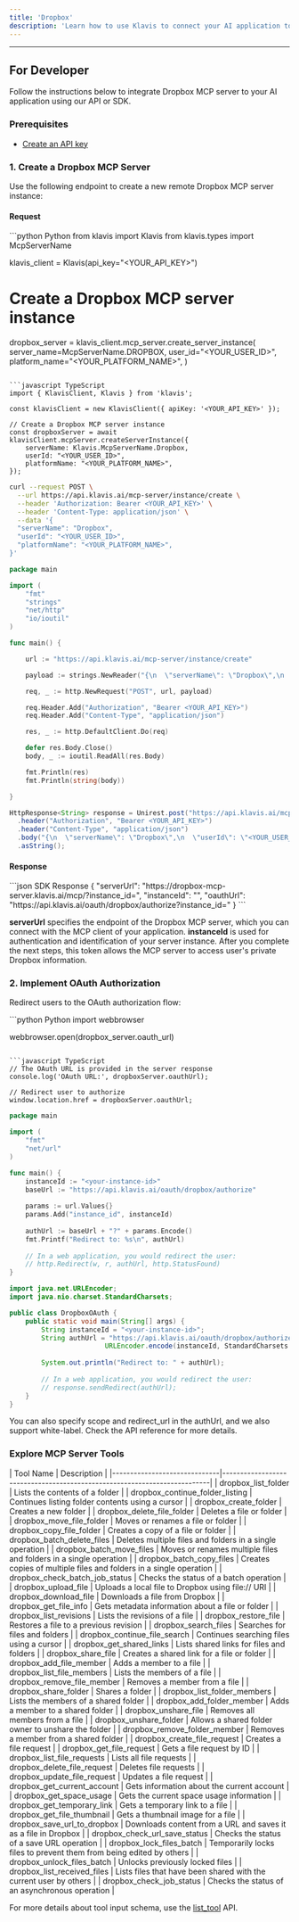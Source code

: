 ```yaml
---
title: 'Dropbox'
description: 'Learn how to use Klavis to connect your AI application to Dropbox MCP Server'
---
```



<NoCodeSnippet />

---

## For Developer

Follow the instructions below to integrate Dropbox MCP server to your AI application using our API or SDK.

### Prerequisites

- [Create an API key](https://www.klavis.ai/home/api-keys)

### 1. Create a Dropbox MCP Server

Use the following endpoint to create a new remote Dropbox MCP server instance:

#### Request
<CodeGroup>
```python Python
from klavis import Klavis
from klavis.types import McpServerName

klavis_client = Klavis(api_key="<YOUR_API_KEY>")

# Create a Dropbox MCP server instance
dropbox_server = klavis_client.mcp_server.create_server_instance(
    server_name=McpServerName.DROPBOX,
    user_id="<YOUR_USER_ID>",
    platform_name="<YOUR_PLATFORM_NAME>",
)
```

```javascript TypeScript
import { KlavisClient, Klavis } from 'klavis';

const klavisClient = new KlavisClient({ apiKey: '<YOUR_API_KEY>' });

// Create a Dropbox MCP server instance
const dropboxServer = await klavisClient.mcpServer.createServerInstance({
    serverName: Klavis.McpServerName.Dropbox,
    userId: "<YOUR_USER_ID>",
    platformName: "<YOUR_PLATFORM_NAME>",
});
```

```bash cURL
curl --request POST \
  --url https://api.klavis.ai/mcp-server/instance/create \
  --header 'Authorization: Bearer <YOUR_API_KEY>' \
  --header 'Content-Type: application/json' \
  --data '{
  "serverName": "Dropbox",
  "userId": "<YOUR_USER_ID>",
  "platformName": "<YOUR_PLATFORM_NAME>",
}'
```



```go Go
package main

import (
	"fmt"
	"strings"
	"net/http"
	"io/ioutil"
)

func main() {

	url := "https://api.klavis.ai/mcp-server/instance/create"

	payload := strings.NewReader("{\n  \"serverName\": \"Dropbox\",\n  \"userId\": \"<YOUR_USER_ID>\",\n  \"platformName\": \"<YOUR_PLATFORM_NAME>\",\n }")

	req, _ := http.NewRequest("POST", url, payload)

	req.Header.Add("Authorization", "Bearer <YOUR_API_KEY>")
	req.Header.Add("Content-Type", "application/json")

	res, _ := http.DefaultClient.Do(req)

	defer res.Body.Close()
	body, _ := ioutil.ReadAll(res.Body)

	fmt.Println(res)
	fmt.Println(string(body))

}
```

```java Java
HttpResponse<String> response = Unirest.post("https://api.klavis.ai/mcp-server/instance/create")
  .header("Authorization", "Bearer <YOUR_API_KEY>")
  .header("Content-Type", "application/json")
  .body("{\n  \"serverName\": \"Dropbox\",\n  \"userId\": \"<YOUR_USER_ID>\",\n  \"platformName\": \"<YOUR_PLATFORM_NAME>\",\n}")
  .asString();
```
</CodeGroup>

#### Response
<CodeGroup>
```json SDK Response
{
  "serverUrl": "https://dropbox-mcp-server.klavis.ai/mcp/?instance_id=<instance-id>",
  "instanceId": "<instance-id>",
  "oauthUrl": "https://api.klavis.ai/oauth/dropbox/authorize?instance_id=<instance-id>"
}
```
</CodeGroup>


<Check> **serverUrl** specifies the endpoint of the Dropbox MCP server, which you can connect with the MCP client of your application.</Check>
<Note> **instanceId** is used for authentication and identification of your server instance. After you complete the next steps, this token allows the MCP server to access user's private Dropbox information.</Note>


### 2. Implement OAuth Authorization

Redirect users to the OAuth authorization flow:

<CodeGroup>
```python Python
import webbrowser

webbrowser.open(dropbox_server.oauth_url)
```

```javascript TypeScript
// The OAuth URL is provided in the server response
console.log('OAuth URL:', dropboxServer.oauthUrl);

// Redirect user to authorize
window.location.href = dropboxServer.oauthUrl;
```



```go Go
package main

import (
    "fmt"
    "net/url"
)

func main() {
    instanceId := "<your-instance-id>"
    baseUrl := "https://api.klavis.ai/oauth/dropbox/authorize"
    
    params := url.Values{}
    params.Add("instance_id", instanceId)
    
    authUrl := baseUrl + "?" + params.Encode()
    fmt.Printf("Redirect to: %s\n", authUrl)
    
    // In a web application, you would redirect the user:
    // http.Redirect(w, r, authUrl, http.StatusFound)
}
```

```java Java
import java.net.URLEncoder;
import java.nio.charset.StandardCharsets;

public class DropboxOAuth {
    public static void main(String[] args) {
        String instanceId = "<your-instance-id>";
        String authUrl = "https://api.klavis.ai/oauth/dropbox/authorize?instance_id=" + 
                        URLEncoder.encode(instanceId, StandardCharsets.UTF_8);
        
        System.out.println("Redirect to: " + authUrl);
        
        // In a web application, you would redirect the user:
        // response.sendRedirect(authUrl);
    }
}
```


</CodeGroup>

<Tip>
You can also specify scope and redirect_url in the authUrl, and we also support white-label. Check the API reference for more details.
</Tip>

### Explore MCP Server Tools

<Accordion title="Tools Information">
| Tool Name                    | Description                                                              |
|------------------------------|--------------------------------------------------------------------------|
| dropbox_list_folder               | Lists the contents of a folder                                          |
| dropbox_continue_folder_listing              | Continues listing folder contents using a cursor                               |
| dropbox_create_folder                  | Creates a new folder                                             |
| dropbox_delete_file_folder                  | Deletes a file or folder                                       |
| dropbox_move_file_folder                  | Moves or renames a file or folder                                            |
| dropbox_copy_file_folder                  | Creates a copy of a file or folder                                      |
| dropbox_batch_delete_files                  | Deletes multiple files and folders in a single operation      |
| dropbox_batch_move_files                    | Moves or renames multiple files and folders in a single operation                                         |
| dropbox_batch_copy_files                | Creates copies of multiple files and folders in a single operation                                       |
| dropbox_check_batch_job_status                | Checks the status of a batch operation    |
| dropbox_upload_file                | Uploads a local file to Dropbox using file:// URI                                     |
| dropbox_download_file                | Downloads a file from Dropbox                                     |
| dropbox_get_file_info                | Gets metadata information about a file or folder                                     |
| dropbox_list_revisions                | Lists the revisions of a file                                     |
| dropbox_restore_file                | Restores a file to a previous revision                                     |
| dropbox_search_files                | Searches for files and folders                                     |
| dropbox_continue_file_search                | Continues searching files using a cursor                                     |
| dropbox_get_shared_links                | Lists shared links for files and folders                                     |
| dropbox_share_file                | Creates a shared link for a file or folder                                     |
| dropbox_add_file_member                | Adds a member to a file                                     |
| dropbox_list_file_members                | Lists the members of a file                                     |
| dropbox_remove_file_member                | Removes a member from a file                                     |
| dropbox_share_folder                | Shares a folder                                     |
| dropbox_list_folder_members                | Lists the members of a shared folder                                     |
| dropbox_add_folder_member                | Adds a member to a shared folder                                     |
| dropbox_unshare_file                | Removes all members from a file                                     |
| dropbox_unshare_folder                | Allows a shared folder owner to unshare the folder                                     |
| dropbox_remove_folder_member                | Removes a member from a shared folder                                     |
| dropbox_create_file_request                | Creates a file request                                     |
| dropbox_get_file_request                | Gets a file request by ID                                     |
| dropbox_list_file_requests                | Lists all file requests                                     |
| dropbox_delete_file_request                | Deletes file requests                                     |
| dropbox_update_file_request                | Updates a file request                                     |
| dropbox_get_current_account                | Gets information about the current account                                     |
| dropbox_get_space_usage                | Gets the current space usage information                                     |
| dropbox_get_temporary_link                | Gets a temporary link to a file                                     |
| dropbox_get_file_thumbnail                | Gets a thumbnail image for a file                                     |
| dropbox_save_url_to_dropbox                | Downloads content from a URL and saves it as a file in Dropbox                                     |
| dropbox_check_url_save_status                | Checks the status of a save URL operation                                     |
| dropbox_lock_files_batch                | Temporarily locks files to prevent them from being edited by others                                     |
| dropbox_unlock_files_batch                | Unlocks previously locked files                                     |
| dropbox_list_received_files                | Lists files that have been shared with the current user by others                                     |
| dropbox_check_job_status                | Checks the status of an asynchronous operation                                     |
</Accordion>

<Note>For more details about tool input schema, use the [list_tool](https://docs.klavis.ai/api-reference/mcp-server/list-tools) API.</Note> 